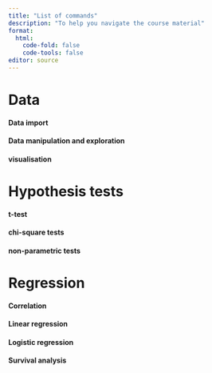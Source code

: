 ```yaml
---
title: "List of commands"
description: "To help you navigate the course material"
format: 
  html:
    code-fold: false
    code-tools: false
editor: source
---
```


# Data 

#### Data import



#### Data manipulation and exploration



#### visualisation




# Hypothesis tests

#### t-test


#### chi-square tests


#### non-parametric tests


# Regression

#### Correlation


#### Linear regression


#### Logistic regression

#### Survival analysis






